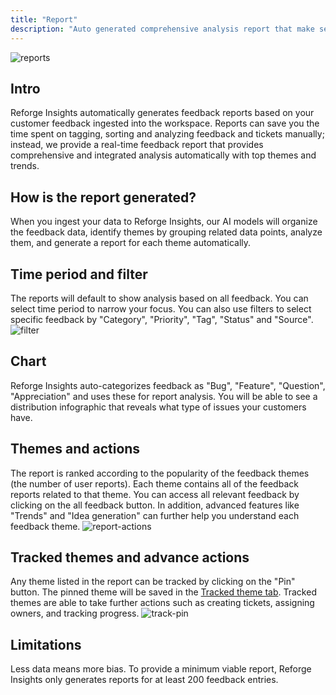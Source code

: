 ```yaml
---
title: "Report"
description: "Auto generated comprehensive analysis report that make sense of your customer feedback"
---
```


![reports](/images/reports.png)

## Intro

Reforge Insights automatically generates feedback reports based on your customer feedback ingested into the workspace. Reports can save you the time spent on tagging, sorting and analyzing feedback and tickets manually;
instead, we provide a real-time feedback report that provides comprehensive and integrated analysis automatically with top themes and trends.

## How is the report generated?

When you ingest your data to Reforge Insights, our AI models will organize the feedback data, identify themes by grouping related data points, analyze them, and generate a report for each theme automatically.

## Time period and filter

The reports will default to show analysis based on all feedback. You can select time period to narrow your focus. You can also use filters to select specific feedback by "Category", "Priority", "Tag", "Status" and "Source".
![filter](/images/filter.gif)

## Chart

Reforge Insights auto-categorizes feedback as "Bug", "Feature", "Question", "Appreciation" and uses these for report analysis. You will be able to see a distribution infographic that reveals what type of issues your customers have.

## Themes and actions

The report is ranked according to the popularity of the feedback themes (the number of user reports). Each theme contains all of the feedback reports related to that theme. You can access all relevant feedback by clicking on the all feedback button. In addition, advanced features like "Trends" and "Idea generation" can further help you understand each feedback theme.
![report-actions](/images/report-actions.gif)

## Tracked themes and advance actions

Any theme listed in the report can be tracked by clicking on the "Pin" button. The pinned theme will be saved in the [Tracked theme tab](https://insights.reforge.com/w/default/feedback/tracked-themes). Tracked themes are able to take further actions such as creating tickets, assigning owners, and tracking progress.
![track-pin](/images/pin.gif)

## Limitations

Less data means more bias. To provide a minimum viable report, Reforge Insights only generates reports for at least 200 feedback entries.
